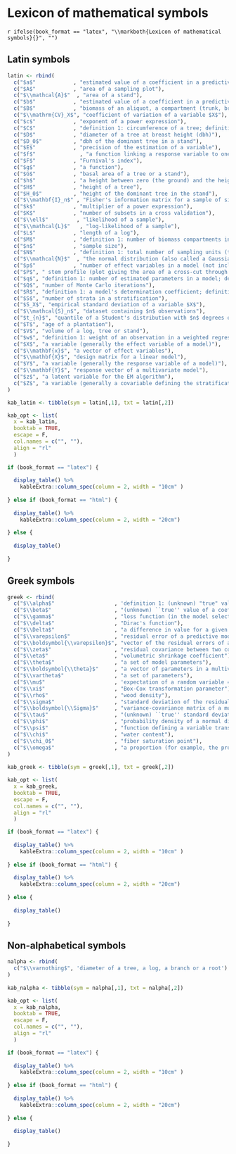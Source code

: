 

# Lexicon of mathematical symbols {-}

`r ifelse(book_format == "latex", "\\markboth{Lexicon of mathematical symbols}{}", "")`


## Latin symbols {-}

```r
latin <- rbind(
  c("$a$"            , "estimated value of a coefficient in a predictive model"), 
  c("$A$"            , "area of a sampling plot"),
  c("$\\mathcal{A}$"  , "area of a stand"),
  c("$b$"            , "estimated value of a coefficient in a predictive model"),
  c("$B$"            , "biomass of an aliquot, a compartment (trunk, branches, leaves $\\ldots$), of a tree or stand"),
  c("$\\mathrm{CV}_X$", "coefficient of variation of a variable $X$"),
  c("$c$"            , "exponent of a power expression"),
  c("$C$"            , "definition 1: circumference of a tree; definition 2: cost of sampling; definition 3: model validation criterion"),
  c("$D$"            , "diameter of a tree at breast height (dbh)"),
  c("$D_0$"          , "dbh of the dominant tree in a stand"),
  c("$E$"            , "precision of the estimation of a variable"),
  c("$f$"              , "a function linking a response variable to one or more effect variables"),
  c("$F$"            , "Furnival's index"),
  c("$g$"            , "a function"), 
  c("$G$"            , "basal area of a tree or a stand"),
  c("$h$"            , "a height between zero (the ground) and the height $H$ of the tree"),
  c("$H$"            , "height of a tree"),
  c("$H_0$"          , "height of the dominant tree in the stand"),
  c("$\\mathbf{I}_n$" , "Fisher's information matrix for a sample of size $n$"),
  c("$k$"            , "multiplier of a power expression"),
  c("$K$"            , "number of subsets in a cross validation"),
  c("$\\ell$"         , "likelihood of a sample"),
  c("$\\mathcal{L}$"   , "log-likelihood of a sample"),
  c("$L$"            , "length of a log"), 
  c("$M$"            , "definition 1: number of biomass compartments in a tree; definition 2: number of competitor models for predicting the same response variable"),
  c("$n$"            , "sample size"),
  c("$N$"            , "definition 1: total number of sampling units (tree or plot) in a stand; definition 2: stand density (number of stems per hectare)"),
  c("$\\mathcal{N}$"  , "the normal distribution (also called a Gaussian or Laplace-Gauss distribution)"),
  c("$p$"            , "number of effect variables in a model (not including the y-intercept)"),
  c("$P$", " stem profile (plot giving the area of a cross-cut through the trunk at different heights)"), 
  c("$q$", "definition 1: number of estimated parameters in a model; definition 2: quantile of the standard normal distribution"), 
  c("$Q$", "number of Monte Carlo iterations"), 
  c("$R$", "definition 1: a model's determination coefficient; definition 2 (in the model selection theory): a risk; definition 3: radius of a log"), 
  c("$S$", "number of strata in a stratification"), 
  c("$S_X$", "empirical standard deviation of a variable $X$"), 
  c("$\\mathcal{S}_n$", "dataset containing $n$ observations"), 
  c("$t_{n}$", "quantile of a Student's distribution with $n$ degrees of freedom"), 
  c("$T$", "age of a plantation"), 
  c("$V$", "volume of a log, tree or stand"), 
  c("$w$", "definition 1: weight of an observation in a weighted regression; definition 2: weight of a model in a mixture of models"), 
  c("$X$", "a variable (generally the effect variable of a model)"), 
  c("$\\mathbf{x}$", "a vector of effect variables"), 
  c("$\\mathbf{X}$", "design matrix for a linear model"), 
  c("$Y$", "a variable (generally the response variable of a model)"), 
  c("$\\mathbf{Y}$", "response vector of a multivariate model"), 
  c("$z$", "a latent variable for the EM algorithm"), 
  c("$Z$", "a variable (generally a covariable defining the stratification of a dataset)")
)

kab_latin <- tibble(sym = latin[,1], txt = latin[,2])

kab_opt <- list(
  x = kab_latin, 
  booktab = TRUE,
  escape = F,
  col.names = c("", ""), 
  align = "rl"
  )

if (book_format == "latex") {
  
  display_table() %>% 
    kableExtra::column_spec(column = 2, width = "10cm" ) 
  
} else if (book_format == "html") {
  
  display_table() %>%
    kableExtra::column_spec(column = 2, width = "20cm")
  
} else {
  
  display_table()
  
}


```


## Greek symbols {-}

```r
greek <- rbind(
  c("$\\alpha$"                   , 'definition 1: (unknown) "true" value of a coefficient in a predictive model; definition 2: confidence threshold for a confidence interval (generally 5\\ \\%)'), 
  c("$\\beta$"                    , "(unknown) ``true'' value of a coefficient in a predictive model"), 
  c("$\\gamma$"                   , "loss function (in the model selection theory)"), 
  c("$\\delta$"                   , "Dirac's function"), 
  c("$\\Delta$"                   , "a difference in value for a given variable"), 
  c("$\\varepsilon$"              , "residual error of a predictive model"), 
  c("$\\boldsymbol{\\varepsilon}$", "vector of the residual errors of a multivariate model"), 
  c("$\\zeta$"                    , "residual covariance between two compartments"), 
  c("$\\eta$"                     , "volumetric shrinkage coefficient"), 
  c("$\\theta$"                   , "a set of model parameters"), 
  c("$\\boldsymbol{\\theta}$"     , "a vector of parameters in a multivariate model"), 
  c("$\\vartheta$"                , "a set of parameters"), 
  c("$\\mu$"                      , 'expectation of a random variable = (unknown) "true" mean of a variable to be estimated'), 
  c("$\\xi$"                      , "Box-Cox transformation parameter"), 
  c("$\\rho$"                     , "wood density"), 
  c("$\\sigma$"                   , "standard deviation of the residual error of a predictive model"), 
  c("$\\boldsymbol{\\Sigma}$"     , "variance-covariance matrix of a multinormal distribution"), 
  c("$\\tau$"                     , "(unknown) ``true'' standard deviation of a variable to be estimated "), 
  c("$\\phi$"                     , "probability density of a normal distribution"), 
  c("$\\psi$"                     , "function defining a variable transformation"), 
  c("$\\chi$"                     , "water content"), 
  c("$\\chi_0$"                   , "fiber saturation point"), 
  c("$\\omega$"                   , "a proportion (for example, the proportion of fresh biomass in a log)")
)
  
kab_greek <- tibble(sym = greek[,1], txt = greek[,2])

kab_opt <- list(
  x = kab_greek, 
  booktab = TRUE,
  escape = F,
  col.names = c("", ""), 
  align = "rl"
  )

if (book_format == "latex") {
  
  display_table() %>% 
    kableExtra::column_spec(column = 2, width = "10cm" ) 
  
} else if (book_format == "html") {
  
  display_table() %>%
    kableExtra::column_spec(column = 2, width = "20cm")
  
} else {
  
  display_table()
  
}
```


## Non-alphabetical symbols {-}


```r
nalpha <- rbind(
  c("$\\varnothing$", 'diameter of a tree, a log, a branch or a root')
)
  
kab_nalpha <- tibble(sym = nalpha[,1], txt = nalpha[,2])

kab_opt <- list(
  x = kab_nalpha, 
  booktab = TRUE,
  escape = F,
  col.names = c("", ""), 
  align = "rl"
  )

if (book_format == "latex") {
  
  display_table() %>% 
    kableExtra::column_spec(column = 2, width = "10cm" ) 
  
} else if (book_format == "html") {
  
  display_table() %>%
    kableExtra::column_spec(column = 2, width = "20cm")
  
} else {
  
  display_table()
  
}
```

